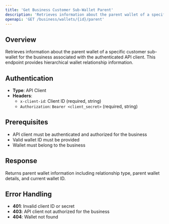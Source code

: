 ```yaml
---
title: 'Get Business Customer Sub-Wallet Parent'
description: 'Retrieves information about the parent wallet of a specific customer sub-wallet for the business associated with the authenticated API client'
openapi: 'GET /business/wallets/{id}/parent'
---
```


## Overview

Retrieves information about the parent wallet of a specific customer sub-wallet for the business associated with the authenticated API client. This endpoint provides hierarchical wallet relationship information.

## Authentication

- **Type**: API Client
- **Headers**:
  - `x-client-id`: Client ID (required, string)
  - `Authorization`: `Bearer <client_secret>` (required, string)

## Prerequisites

- API client must be authenticated and authorized for the business
- Valid wallet ID must be provided
- Wallet must belong to the business

## Response

Returns parent wallet information including relationship type, parent wallet details, and current wallet ID.

## Error Handling

- **401**: Invalid client ID or secret
- **403**: API client not authorized for the business
- **404**: Wallet not found
